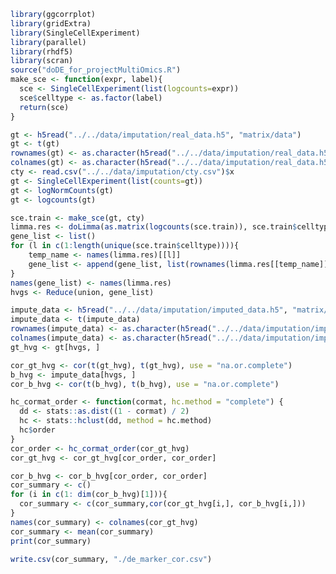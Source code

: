 ```r
library(ggcorrplot)
library(gridExtra)
library(SingleCellExperiment)
library(parallel)
library(rhdf5)
library(scran)
source("doDE_for_projectMultiOmics.R")
make_sce <- function(expr, label){
  sce <- SingleCellExperiment(list(logcounts=expr))
  sce$celltype <- as.factor(label)
  return(sce)
}

gt <- h5read("../../data/imputation/real_data.h5", "matrix/data")
gt <- t(gt)
rownames(gt) <- as.character(h5read("../../data/imputation/real_data.h5", "matrix/features"))
colnames(gt) <- as.character(h5read("../../data/imputation/real_data.h5", "matrix/barcodes"))
cty <- read.csv("../../data/imputation/cty.csv")$x
gt <- SingleCellExperiment(list(counts=gt))
gt <- logNormCounts(gt)
gt <- logcounts(gt)

sce.train <- make_sce(gt, cty)
limma.res <- doLimma(as.matrix(logcounts(sce.train)), sce.train$celltype)
gene_list <- list()
for (l in c(1:length(unique(sce.train$celltype)))){
    temp_name <- names(limma.res)[[l]]
    gene_list <- append(gene_list, list(rownames(limma.res[[temp_name]])[1:5]))
}
names(gene_list) <- names(limma.res)
hvgs <- Reduce(union, gene_list)

impute_data <- h5read("../../data/imputation/imputed_data.h5", "matrix/data")
impute_data <- t(impute_data)
rownames(impute_data) <- as.character(h5read("../../data/imputation/imputed_data.h5", "matrix/features"))
colnames(impute_data) <- as.character(h5read("../../data/imputation/imputed_data.h5", "matrix/barcodes"))
gt_hvg <- gt[hvgs, ]

cor_gt_hvg <- cor(t(gt_hvg), t(gt_hvg), use = "na.or.complete")
b_hvg <- impute_data[hvgs, ]
cor_b_hvg <- cor(t(b_hvg), t(b_hvg), use = "na.or.complete")

hc_cormat_order <- function(cormat, hc.method = "complete") {
  dd <- stats::as.dist((1 - cormat) / 2)
  hc <- stats::hclust(dd, method = hc.method)
  hc$order
}
cor_order <- hc_cormat_order(cor_gt_hvg)
cor_gt_hvg <- cor_gt_hvg[cor_order, cor_order]

cor_b_hvg <- cor_b_hvg[cor_order, cor_order]
cor_summary <- c()
for (i in c(1: dim(cor_b_hvg)[1])){
  cor_summary <- c(cor_summary,cor(cor_gt_hvg[i,], cor_b_hvg[i,]))
}
names(cor_summary) <- colnames(cor_gt_hvg)
cor_summary <- mean(cor_summary)
print(cor_summary)

write.csv(cor_summary, "./de_marker_cor.csv")
```
